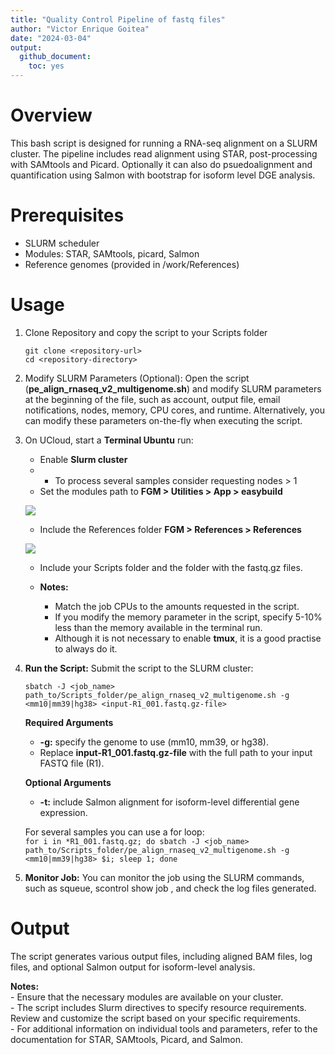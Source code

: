 ```yaml
---
title: "Quality Control Pipeline of fastq files"
author: "Victor Enrique Goitea"
date: "2024-03-04"
output: 
  github_document:
    toc: yes
---
```


# Overview
This bash script is designed for running a RNA-seq alignment on a SLURM cluster. The pipeline includes read alignment using STAR, post-processing with SAMtools and Picard. Optionally it can also do psuedoalignment and quantification using Salmon with bootstrap for isoform level DGE analysis.

# Prerequisites
*   SLURM scheduler
*	Modules: STAR, SAMtools, picard, Salmon
*	Reference genomes (provided in /work/References)

# Usage

1. Clone Repository and copy the script to your Scripts folder

    ```
    git clone <repository-url> 
    cd <repository-directory> 
    ```

2. Modify SLURM Parameters (Optional): 
    Open the script (**pe_align_rnaseq_v2_multigenome.sh**) and modify SLURM parameters at the beginning of the file, such as account, output file, email notifications, nodes, memory, CPU cores, and runtime. Alternatively, you can modify these parameters on-the-fly when executing the script.

3. On UCloud, start a **Terminal Ubuntu** run: 
   * Enable **Slurm cluster** 
   * * To process several samples consider requesting nodes > 1
   * Set the modules path to
    **FGM \> Utilities \> App \> easybuild**

    ![](../Img/terminal_slurm.png)

   * Include the References folder
  **FGM \> References \> References**

    ![](../Img/terminal_folders.png)

   * Include your Scripts folder and the folder with the fastq.gz files.

   * **Notes:** 
     + Match the job CPUs to the amounts requested in the script.
     + If you modify the memory parameter in the script, specify 5-10% less than the memory available in the terminal run.
     + Although it is not necessary to enable **tmux**, it is a good practise to always do it.

4. **Run the Script:** Submit the script to the SLURM cluster:

    ```
    sbatch -J <job_name> path_to/Scripts_folder/pe_align_rnaseq_v2_multigenome.sh -g <mm10|mm39|hg38> <input-R1_001.fastq.gz-file> 
    ```
    **Required Arguments**
    * **-g:** specify the genome to use (mm10, mm39, or hg38).
    * Replace **input-R1_001.fastq.gz-file** with the full path to your input FASTQ file (R1).
    
    **Optional Arguments**
    * **-t:** include Salmon alignment for isoform-level differential gene expression.

    For several samples you can use a for loop:  
    ```
    for i in *R1_001.fastq.gz; do sbatch -J <job_name> path_to/Scripts_folder/pe_align_rnaseq_v2_multigenome.sh -g <mm10|mm39|hg38> $i; sleep 1; done
    ```
5.	**Monitor Job:** You can monitor the job using the SLURM commands, such as squeue, scontrol show job <job-id>, and check the log files generated.

# Output
The script generates various output files, including aligned BAM files, log files, and optional Salmon output for isoform-level analysis.

**Notes:**  
   - Ensure that the necessary modules are available on your cluster.  
   -  The script includes Slurm directives to specify resource requirements. Review and customize the script based on your specific requirements.  
   -  For additional information on individual tools and parameters, refer to the documentation for STAR, SAMtools, Picard, and Salmon.
  
